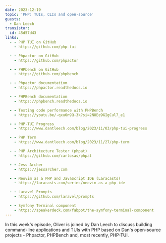 ```yaml
---
date: 2023-12-19
topic: 'PHP: TUIs, CLIs and open-source'
guests:
  - Dan Leech
transistor:
  id: 45d57d43
links:
  - - PHP TUI on GitHub
    - https://github.com/php-tui

  - - Phpactor on GitHub
    - https://github.com/phpactor

  - - PHPbench on GitHub
    - https://github.com/phpbench

  - - Phpactor documentation
    - https://phpactor.readthedocs.io

  - - PHPBench documentation
    - https://phpbench.readthedocs.io

  - - Testing code performance with PHPBench
    - https://youtu.be/-qxu6n9Q-3k?si=2N8Ee9GIgCul7_e1

  - - PHP-TUI Progress
    - https://www.dantleech.com/blog/2023/11/03/php-tui-progress

  - - PHP Term
    - https://www.dantleech.com/blog/2023/11/27/php-term

  - - PHP Architecture Tester (phpat)
    - https://github.com/carlosas/phpat

  - - Jess Archer
    - https://jessarcher.com

  - - Neovim as a PHP and JavaScript IDE (Laracasts)
    - https://laracasts.com/series/neovim-as-a-php-ide

  - - Laravel Prompts
    - https://github.com/laravel/prompts

  - - Symfony Terminal component
    - https://speakerdeck.com/fabpot/the-symfony-terminal-component
---
```


In this week's episode, Oliver is joined by Dan Leech to discuss building command-line applications and TUIs with PHP based on Dan's open-source projects - Phpactor, PHPBench and, most recently, PHP-TUI.
